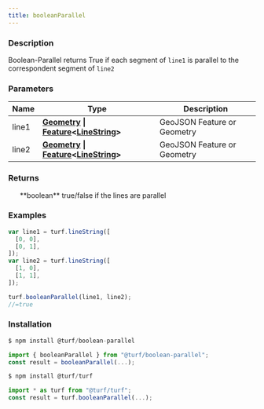 ```yaml
---
title: booleanParallel
---
```



### Description

Boolean-Parallel returns True if each segment of `line1` is parallel to the correspondent segment of `line2`

### Parameters

| Name  | Type                                                                                                                                                                                             | Description                 |
| ----- | ------------------------------------------------------------------------------------------------------------------------------------------------------------------------------------------------ | --------------------------- |
| line1 | **[Geometry](https://tools.ietf.org/html/rfc7946#section-3.1) \| [Feature](https://tools.ietf.org/html/rfc7946#section-3.2)\<[LineString](https://tools.ietf.org/html/rfc7946#section-3.1.4)\>** | GeoJSON Feature or Geometry |
| line2 | **[Geometry](https://tools.ietf.org/html/rfc7946#section-3.1) \| [Feature](https://tools.ietf.org/html/rfc7946#section-3.2)\<[LineString](https://tools.ietf.org/html/rfc7946#section-3.1.4)\>** | GeoJSON Feature or Geometry |

### Returns

<ul>
  **boolean** true/false if the lines are parallel

</ul>

### Examples

```javascript
var line1 = turf.lineString([
  [0, 0],
  [0, 1],
]);
var line2 = turf.lineString([
  [1, 0],
  [1, 1],
]);

turf.booleanParallel(line1, line2);
//=true
```

### Installation

```javascript
$ npm install @turf/boolean-parallel

import { booleanParallel } from "@turf/boolean-parallel";
const result = booleanParallel(...);
```

```javascript
$ npm install @turf/turf

import * as turf from "@turf/turf";
const result = turf.booleanParallel(...);
```
